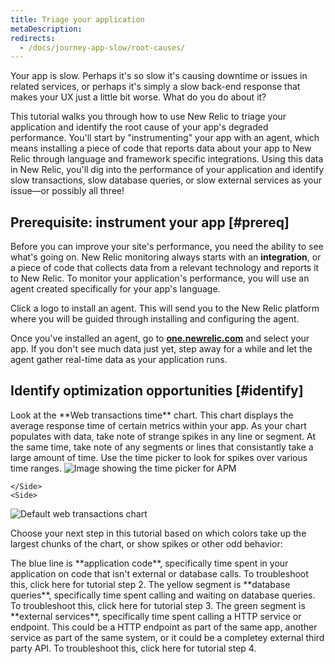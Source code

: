 ```yaml
---
title: Triage your application 
metaDescription: 
redirects:
  - /docs/journey-app-slow/root-causes/
---
```



Your app is slow. Perhaps it's so slow it's causing downtime or issues in related services, or perhaps it's simply a slow back-end response that makes your UX just a little bit worse. What do you do about it? 

This tutorial walks you through how to use New Relic to triage your application and identify the root cause of your app's degraded performance. You'll start by "instrumenting" your app with an agent, which means installing a piece of code that reports data about your app to New Relic through language and framework specific integrations. Using this data in New Relic, you'll dig into the performance of your application and identify slow transactions, slow database queries, or slow external services as your issue—or possibly all three!
                                                         



## Prerequisite: instrument your app [#prereq]

Before you can improve your site's performance, you need the ability to see what's going on. New Relic monitoring always starts with an **integration**, or a piece of code that collects data from a relevant technology and reports it to New Relic. To monitor your application's performance, you will use an agent created specifically for your app's language.

Click a logo to install an agent. This will send you to the New Relic platform where you will be guided through installing and configuring the agent.

<TechTileGrid>
  
  <TechTile
    name="Go agent"
    icon="logo-go"
    to="https://one.newrelic.com/nr1-core?state=985d4005-ba90-a8c7-1da1-2af34539b03b"
  />

  <TechTile
    name="Java agent"
    icon="logo-java"
    to="https://one.newrelic.com/nr1-core?state=80d18bcb-4919-1fcb-2b77-9406838eb916"
  />

  <TechTile
    name=".NET agent"
    icon="logo-dotnet"
    to="https://one.newrelic.com/nr1-core?state=30e93090-6dfa-6b70-8e75-472f54414355"
  />

  <TechTile
    name="Node.js agent"
    icon="logo-nodejs"
    to="https://one.newrelic.com/marketplace/install-data-source?state=be2e62fa-cc3b-c428-27c4-8d662c9e80a1"
  />

  <TechTile
    name="PHP agent"
    icon="logo-php"
    to="https://one.newrelic.com/nr1-core?state=aa633b41-72d4-009c-3abf-55dcf64894fe"
  />

  <TechTile
    name="Python agent"
    icon="logo-python"
    to="https://one.newrelic.com/nr1-core?state=20fda75b-58fb-a92a-f9e1-7b052035c6e8"
  />

  <TechTile
    name="Ruby agent"
    icon="logo-ruby"
    to="https://one.newrelic.com/nr1-core?state=d69143ab-605c-579b-25bf-cc6e5fee5b80"
  />

</TechTileGrid>

Once you've installed an agent, go to **[one.newrelic.com](https://one.newrelic.com/nr1-core?filters=(domain%3D'APM'ANDtype%3D'APPLICATION'))** and select your app. If you don't see much data just yet, step away for a while and let the agent gather real-time data as your application runs.

## Identify optimization opportunities [#identify]

<SideBySide>
    <Side>
Look at the **Web transactions time** chart. This chart displays the average response time of certain metrics within your app. As your chart populates with data, take note of strange spikes in any line or segment. At the same time, take note of any segments or lines that consistantly take a large amount of time. 

<Callout variant="tip">
Use the time picker to look for spikes over various time ranges.
<img
  title="Time picker"
  alt="Image showing the time picker for APM"
  src={journeyTime}
  style={{ maxWidth: '20%' }}
/>
  </Callout>
  
    </Side>
    <Side>
<img
  title="Default web transactions chart"
  alt="Default web transactions chart"
  src={journeyWebTrans}
/>
    </Side>
</SideBySide>





Choose your next step in this tutorial based on which colors take up the largest chunks of the chart, or show spikes or other odd behavior:

<DocTiles>
  <DocTile title="If it's the blue line" path="/docs/journey-app-slow/problematic-transactions" >The blue line is **application code**, specifically time spent in your application on code that isn't external or database calls. To troubleshoot this, click here for tutorial step 2.</DocTile>
  <DocTile title="If it's the yellow segment" path="/docs/journey-app-slow/slow-database-queries" >The yellow segment is **database queries**, specifically time spent calling and waiting on database queries. To troubleshoot this, click here for tutorial step 3. </DocTile>
  <DocTile title="If it's the green segment" path="/docs/journey-app-slow/external-services/" >The green segment is **external services**, specifically time spent calling a HTTP service or endpoint. This could be a HTTP endpoint as part of the same app, another service as part of the same system, or it could be a completey external third party API. To troubleshoot this, click here for tutorial step 4. </DocTile>
</DocTiles>
